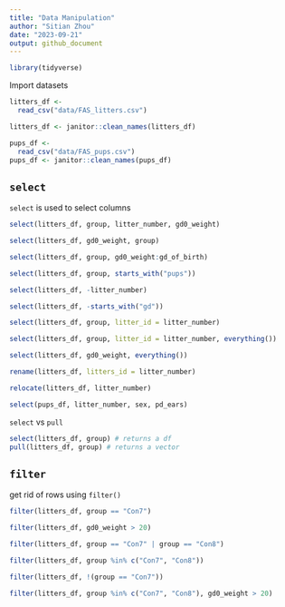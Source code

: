 ```yaml
---
title: "Data Manipulation"
author: "Sitian Zhou"
date: "2023-09-21"
output: github_document
---
```


```r
library(tidyverse)
```
Import datasets

```r
litters_df <-
  read_csv("data/FAS_litters.csv")

litters_df <- janitor::clean_names(litters_df)

pups_df <-
  read_csv("data/FAS_pups.csv")
pups_df <- janitor::clean_names(pups_df)
```
## `select`

`select` is used to select columns

```r
select(litters_df, group, litter_number, gd0_weight)

select(litters_df, gd0_weight, group)

select(litters_df, group, gd0_weight:gd_of_birth)

select(litters_df, group, starts_with("pups"))

select(litters_df, -litter_number)

select(litters_df, -starts_with("gd"))

select(litters_df, group, litter_id = litter_number)

select(litters_df, group, litter_id = litter_number, everything())

select(litters_df, gd0_weight, everything())
```

```r
rename(litters_df, litters_id = litter_number)

relocate(litters_df, litter_number)
```

```r
select(pups_df, litter_number, sex, pd_ears)
```





`select` vs `pull`

```r
select(litters_df, group) # returns a df
pull(litters_df, group) # returns a vector
```


## `filter`

get rid of rows using `filter()`

```r
filter(litters_df, group == "Con7")

filter(litters_df, gd0_weight > 20)

filter(litters_df, group == "Con7" | group == "Con8")

filter(litters_df, group %in% c("Con7", "Con8"))

filter(litters_df, !(group == "Con7"))

filter(litters_df, group %in% c("Con7", "Con8"), gd0_weight > 20)
```


```r

```







